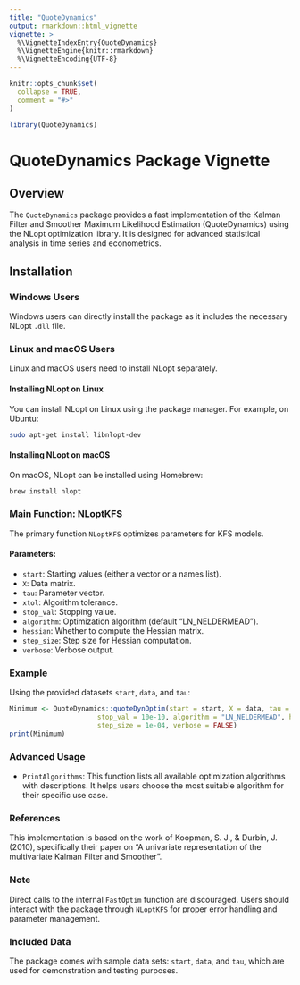 ```yaml
---
title: "QuoteDynamics"
output: rmarkdown::html_vignette
vignette: >
  %\VignetteIndexEntry{QuoteDynamics}
  %\VignetteEngine{knitr::rmarkdown}
  %\VignetteEncoding{UTF-8}
---
```


```r
knitr::opts_chunk$set(
  collapse = TRUE,
  comment = "#>"
)
```

```r
library(QuoteDynamics)
```

# QuoteDynamics Package Vignette

## Overview

The `QuoteDynamics` package provides a fast implementation of the Kalman Filter and Smoother Maximum Likelihood Estimation (QuoteDynamics) using the NLopt optimization library. It is designed for advanced statistical analysis in time series and econometrics.

## Installation

### Windows Users
Windows users can directly install the package as it includes the necessary NLopt `.dll` file.

### Linux and macOS Users
Linux and macOS users need to install NLopt separately.

#### Installing NLopt on Linux
You can install NLopt on Linux using the package manager. For example, on Ubuntu:

```bash
sudo apt-get install libnlopt-dev
```

#### Installing NLopt on macOS
On macOS, NLopt can be installed using Homebrew:

```bash
brew install nlopt
```

### Main Function: NLoptKFS

The primary function `NLoptKFS` optimizes parameters for KFS models. 

#### Parameters:
- `start`: Starting values (either a vector or a names list).
- `X`: Data matrix.
- `tau`: Parameter vector.
- `xtol`: Algorithm tolerance.
- `stop_val`: Stopping value.
- `algorithm`: Optimization algorithm (default "LN_NELDERMEAD").
- `hessian`: Whether to compute the Hessian matrix.
- `step_size`: Step size for Hessian computation.
- `verbose`: Verbose output.

### Example

Using the provided datasets `start`, `data`, and `tau`:

```R
Minimum <- QuoteDynamics::quoteDynOptim(start = start, X = data, tau = tau, xtol = 10e-4,
                      stop_val = 10e-10, algorithm = "LN_NELDERMEAD", hessian = TRUE,
                      step_size = 1e-04, verbose = FALSE)
print(Minimum)
```

### Advanced Usage

- `PrintAlgorithms`: This function lists all available optimization algorithms with descriptions. It helps users choose the most suitable algorithm for their specific use case.

### References

This implementation is based on the work of Koopman, S. J., & Durbin, J. (2010), specifically their paper on "A univariate representation of the multivariate Kalman Filter and Smoother". 

### Note

Direct calls to the internal `FastOptim` function are discouraged. Users should interact with the package through `NLoptKFS` for proper error handling and parameter management.

### Included Data

The package comes with sample data sets: `start`, `data`, and `tau`, which are used for demonstration and testing purposes.

